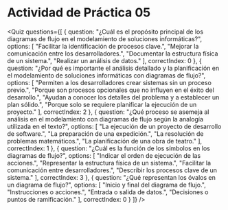 # Actividad de Práctica 05

<Quiz questions={[
  {
    question: "¿Cuál es el propósito principal de los diagramas de flujo en el modelamiento de soluciones informáticas?",
    options: [
      "Facilitar la identificación de procesos clave.",
      "Mejorar la comunicación entre los desarrolladores.",
      "Documentar la estructura física de un sistema.",
      "Realizar un análisis de datos."
    ],
    correctIndex: 0
  },
  {
    question: "¿Por qué es importante el análisis detallado y la planificación en el modelamiento de soluciones informáticas con diagramas de flujo?",
    options: [
      "Permiten a los desarrolladores crear sistemas sin un proceso previo.",
      "Porque son procesos opcionales que no influyen en el éxito del desarrollo.",
      "Ayudan a conocer los detalles del problema y a establecer un plan sólido.",
      "Porque solo se requiere planificar la ejecución de un proyecto."
    ],
    correctIndex: 2
  },
  {
    question: "¿Qué proceso se asemeja al análisis en el modelamiento con diagramas de flujo según la analogía utilizada en el texto?",
    options: [
      "La ejecución de un proyecto de desarrollo de software.",
      "La preparación de una expedición.",
      "La resolución de problemas matemáticos.",
      "La planificación de una obra de teatro."
    ],
    correctIndex: 1
  },
  {
    question: "¿Cuál es la función de los símbolos en los diagramas de flujo?",
    options: [
      "Indicar el orden de ejecución de las acciones.",
      "Representar la estructura física de un sistema.",
      "Facilitar la comunicación entre desarrolladores.",
      "Describir los procesos clave de un sistema."
    ],
    correctIndex: 3
  },
  {
    question: "¿Qué representan los óvalos en un diagrama de flujo?",
    options: [
      "Inicio y final del diagrama de flujo.",
      "Instrucciones o acciones.",
      "Entrada o salida de datos.",
      "Decisiones o puntos de ramificación."
    ],
    correctIndex: 0
  }
]} />